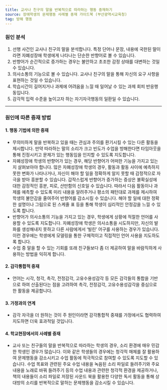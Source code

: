 ```yaml
---
title: 교사나 친구의 말을 반복적으로 따라하는 행동 중재하기
source: 장애학생의 문제행동 사례별 중재 가이드북 (부산광역시교육청)
tag: 방해 행동
---
```


### 원인 분석

1. 선행 사건인 교사나 친구의 말을 분석합니다. 특정 단어나 문장, 내용에 국한된 말이라면 자폐성장애 학생에게 나타나는 단순한 반향어로 볼 수 있습니다.
2. 반향어가 순간적으로 증가하는 경우는 불안하고 초조한 감정 상태를 대변하는 것일 수 있습니다.
3. 의사소통의 기능으로 볼 수 있습니다. 교사나 친구의 말을 통해 자신의 요구 사항을 표현하는 것일 수 있습니다.
4. 학습시간이 길어지거나 과제에 어려움을 느낄 때 일어날 수 있는 과제 회피 반응행동입니다.
5. 감각적 입력 수준을 높이고자 하는 자기자극행동의 일환일 수 있습니다.

---

### 원인에 따른 중재 방법

#### 1. 행동 기법에 의한 중재

- 무의미하게 말을 반복하고 있을 때는 관심과 주의를 환기시킬 수 있는 다른 활동을 제시합니다. 만약 따라하는 말의 소리가 크고 빈도가 수업을 방해한다면 타임아웃을 통해 진정시키고 문제가 있는 행동임을 인지할 수 있도록 지도합니다.
- 자폐성장애 학생의 반향어가 있는 경우, 해당 반향어가 어떠한 기능을 가지고 있는지 살펴보아야 합니다. 많은 자폐성장애 학생의 경우, 활동과 활동 사이에 예측하지 못한 변화가 나타나거나, 자신이 해야 할 일을 정확하게 알지 못할 때 감정적으로 자극을 받아 흥분할 수 있습니다. 갑작스럽게 반향어가 증가하는 증상은 불확실성에 대한 감정적인 흥분, 피로, 산만함의 신호일 수 있습니다. 따라서 다음 활동이나 과제를 예측할 수 있도록 미리 내용을 알려주거나 평소의 패턴대로 과제를 제시하여 학생의 불안감을 줄여주어 반향어를 감소시킬 수 있습니다. 해야 할 일에 대한 정확한 설명이나 그림으로 된 스케줄 표 등을 통해 학생이 심리적인 안정감을 느낄 수 있도록 합니다.
- 반향어가 의사소통의 기능을 가지고 있는 경우, 학생에게 상황에 적절한 언어를 사용할 수 있도록 지도합니다. 자폐성장애 학생은 의사소통을 시도하지만, 자신의 발화를 생성해내지 못하고 다른 사람에게서 ‘빌린’ 어구를 사용하는 경우가 있습니다. 이런 경우에는 학생에게 모델링을 통한 구체적이고 직접적인 언어 사용을 지도하도록 합니다.
- 수업 중 말을 할 수 있는 기회를 또래 친구들보다 좀 더 제공하여 말을 바람직하게 사용하는 방법을 익히게 합니다.

#### 2. 감각통합적 중재

- 언어는 시각, 청각, 촉각, 전정감각, 고유수용성감각 등 모든 감각들의 통합을 기반으로 하여 산출된다는 점을 고려하여 촉각, 전정감각, 고유수용성감각을 중심으로 한 활동을 제공합니다.

#### 3. 가정과의 연계

- 감각 자극을 더 원하는 것이 주 원인이라면 감각통합적 중재를 가정에서도 협력하여 지도하면 더욱 효과적일 것입니다.

#### 4. 학교현장에서의 사례별 중재

- 교사 또는 친구들의 말을 반복적으로 따라하는 학생의 경우, 소리 환경에 매우 민감한 학생인 경우가 많습니다. 이와 같은 학생들의 경우에는 청각적 매체를 잘 활용하여 문제행동을 감소시키고 수업 활동에 적극적으로 참여할 수 있도록 지도할 수 있습니다. 수업 목표와 관련된 주요 수업 내용을 녹음된 소리 파일로 들려주기와 주요 내용을 노래로 바꿔 들려주기 등의 수업 내용과 관련한 청각적 환경을 제공하거나, 책의 내용들이 소리 파일로 저장된 사운드 북을 활용한 다양한 독서 활동을 통해 상대방의 소리를 반복적으로 말하는 문제행동을 감소시킬 수 있습니다.
